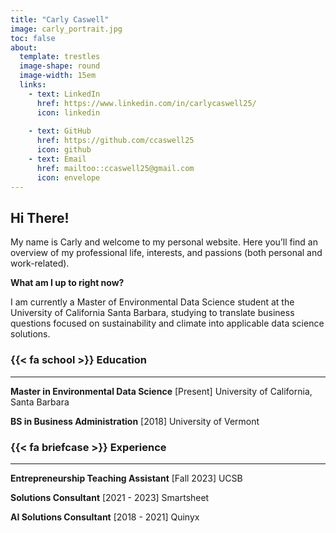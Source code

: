 ```yaml
---
title: "Carly Caswell"
image: carly_portrait.jpg
toc: false
about:
  template: trestles
  image-shape: round
  image-width: 15em
  links: 
    - text: LinkedIn
      href: https://www.linkedin.com/in/carlycaswell25/ 
      icon: linkedin
      
    - text: GitHub
      href: https://github.com/ccaswell25
      icon: github
    - text: Email
      href: mailtoo::ccaswell25@gmail.com 
      icon: envelope
---
```


## Hi There!

My name is Carly and welcome to my personal website. Here you'll find an overview of my professional life, interests, and passions (both personal and work-related).

**What am I up to right now?**

I am currently a Master of Environmental Data Science student at the University of California Santa Barbara, studying to translate business questions focused on sustainability and climate into applicable data science solutions.

### {{< fa school >}} Education

------------------------------------------------------------------------

**Master in Environmental Data Science** \[Present\] University of California, Santa Barbara

**BS in Business Administration** \[2018\] University of Vermont

### {{< fa briefcase >}} Experience

------------------------------------------------------------------------

**Entrepreneurship Teaching Assistant** \[Fall 2023\] UCSB

**Solutions Consultant** \[2021 - 2023\] Smartsheet

**AI Solutions Consultant** \[2018 - 2021\] Quinyx
